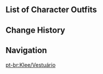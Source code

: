{{CharacterTabs}}

==List of Character Outfits==
{{Outfits by Category Table|Klee Outfits|nocharacter=1}}

==Change History==
{{Change History|1.0}}

==Navigation==
{{Character Navbox|link type=outfits}}
[[pt-br:Klee/Vestuário]]